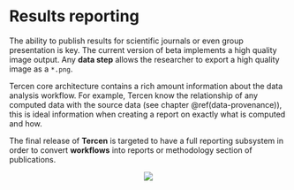 # Results reporting {#results-reporting}

The ability to publish results for scientific journals or even group presentation is key.
The current version of beta implements a high quality image output. Any __data step__ allows the researcher to export a high quality image as a `*.png`.

Tercen core architecture contains a rich amount information about the data analysis workflow. For example, Tercen know the relationship of any computed data with the source data (see chapter \@ref(data-provenance)), this is ideal information when creating a report on exactly what is computed and how.

The final release of __Tercen__ is targeted to have a full reporting subsystem in order to convert __workflows__ into reports or methodology section of publications.

<center>![](images\report.png)</center>

